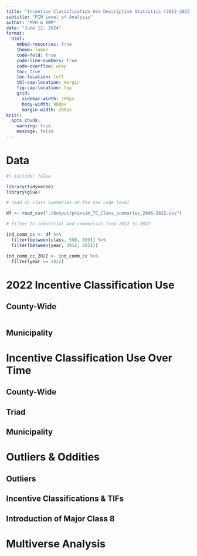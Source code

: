 ```yaml
---
title: "Incentive Classification Use Descriptive Statistics (2012-2022)"
subtitle: "PIN Level of Analysis"
author: "MVH & AWM"
date: "June 12, 2024"
format: 
  html:
    embed-resources: true
    theme: lumen
    code-fold: true
    code-line-numbers: true
    code-overflow: wrap
    toc: true
    toc-location: left
    tbl-cap-location: margin
    fig-cap-location: top
    grid:
      sidebar-width: 200px
      body-width: 900px
      margin-width: 200px
knitr: 
  opts_chunk:
    warning: true
    message: false
---
```


# Data

```r
#| include: false

library(tidyverse)
library(glue)

# read in class summaries at the tax code level

df <- read_csv("./Output/ptaxsim_TC_Class_summaries_2006-2022.csv")

# filter to industrial and commercial from 2012 to 2022

ind_comm_cc <- df %>%
  filter(between(class, 500, 899)) %>%
  filter(between(year, 2012, 2022))

ind_comm_cc_2022 <- ind_comm_cc %>%
  filter(year == 2022)

```

# 2022 Incentive Classification Use

## County-Wide

```r



```

## Municipality

# Incentive Classification Use Over Time

## County-Wide

## Triad

## Municipality

# Outliers & Oddities

## Outliers

## Incentive Classifications & TIFs

## Introduction of Major Class 8

# Multiverse Analysis
